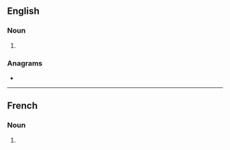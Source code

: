 ==English==

===Noun===
{{head|en|noun form}}

# {{plural of|en|guenon}}

===Anagrams===
* {{anagrams|en|a=egnnosu|Gunnoes}}

----

==French==

===Noun===
{{head|fr|noun plural form|g=m}}

# {{plural of|fr|guenon}}